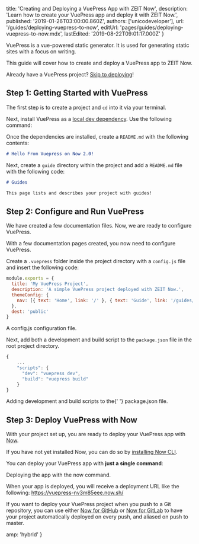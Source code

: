 
  title: 'Creating and Deploying a VuePress App with ZEIT Now',
  description:
    'Learn how to create your VuePress app and deploy it with ZEIT Now.',
  published: '2019-01-26T03:00:00.860Z',
  authors: ['unicodeveloper'],
  url: '/guides/deploying-vuepress-to-now',
  editUrl: 'pages/guides/deploying-vuepress-to-now.mdx',
  lastEdited: '2019-08-22T09:01:17.000Z'
}

VuePress is a vue-powered static generator. It is used for generating static sites with a focus on writing.

This guide will cover how to create and deploy a VuePress app to ZEIT Now.

Already have a VuePress project? [Skip to deploying](#step-3:-deploy-vuepress-with-now)!

## Step 1: Getting Started with VuePress

The first step is to create a project and `cd` into it via your terminal.

<Snippet dark text="mkdir vuepress-project && cd vuepress-project" />

Next, install VuePress as a [local dev dependency](https://docs.npmjs.com/specifying-dependencies-and-devdependencies-in-a-package-json-file). Use the following command:

<Snippet dark text="npm i -D vuepress" />

Once the dependencies are installed, create a `README.md` with the following contents:

```markdown
# Hello From Vuepress on Now 2.0!
```

Next, create a `guide` directory within the project and add a `README.md` file with the following code:

```markdown
# Guides

This page lists and describes your project with guides!
```

## Step 2: Configure and Run VuePress

We have created a few documentation files. Now, we are ready to configure VuePress.

With a few documentation pages created, you now need to configure VuePress.

Create a `.vuepress` folder inside the project directory with a `config.js` file and insert the following code:

```js
module.exports = {
  title: 'My VuePress Project',
  description: 'A simple VuePress project deployed with ZEIT Now.',
  themeConfig: {
    nav: [{ text: 'Home', link: '/' }, { text: 'Guide', link: '/guides/' }]
  },
  dest: 'public'
}
```

<Caption>
  A <InlineCode>config.js</InlineCode> configuration file.
</Caption>

Next, add both a development and build script to the `package.json` file in the root project directory.

```js
{
    ...
    "scripts": {
      "dev": "vuepress dev",
      "build": "vuepress build"
    }
}
```

<Caption>
  Adding development and build scripts to the{' '}
  <InlineCode>package.json</InlineCode> file.
</Caption>

## Step 3: Deploy VuePress with Now

With your project set up, you are ready to deploy your VuePress app with [Now](/now).

If you have not yet installed Now, you can do so by [installing Now CLI](/download).

You can deploy your VuePress app with **just a single command**:

<Snippet dark text="now" />

<Caption>
  Deploying the app with the <InlineCode>now</InlineCode> command.
</Caption>

When your app is deployed, you will receive a deployment URL like the following: <https://vuepress-nv3m85eee.now.sh/>

If you want to deploy your VuePress project when you push to a Git repository, you can use either [Now for GitHub](/docs/v2/integrations/now-for-github/) or [Now for GitLab](/docs/v2/integrations/now-for-gitlab/) to have your project automatically deployed on every push, and aliased on push to master.


  amp: 'hybrid'
}
